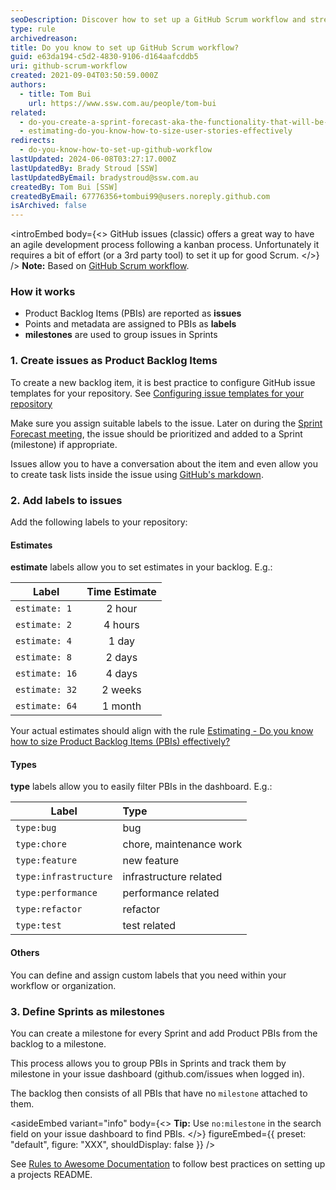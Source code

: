 ```yaml
---
seoDescription: Discover how to set up a GitHub Scrum workflow and streamline your agile development process with ease.
type: rule
archivedreason:
title: Do you know to set up GitHub Scrum workflow?
guid: e63da194-c5d2-4830-9106-d164aafcddb5
uri: github-scrum-workflow
created: 2021-09-04T03:50:59.000Z
authors:
  - title: Tom Bui
    url: https://www.ssw.com.au/people/tom-bui
related:
  - do-you-create-a-sprint-forecast-aka-the-functionality-that-will-be-developed-during-the-sprint
  - estimating-do-you-know-how-to-size-user-stories-effectively
redirects:
  - do-you-know-how-to-set-up-github-workflow
lastUpdated: 2024-06-08T03:27:17.000Z
lastUpdatedBy: Brady Stroud [SSW]
lastUpdatedByEmail: bradystroud@ssw.com.au
createdBy: Tom Bui [SSW]
createdByEmail: 67776356+tombui99@users.noreply.github.com
isArchived: false
---
```


<introEmbed
  body={<>
GitHub issues (classic) offers a great way to have an agile development process following a kanban process. Unfortunately it requires a bit of effort (or a 3rd party tool) to set it up for good Scrum.
  </>}
/>
**Note:** Based on [GitHub Scrum workflow](https://github.com/jvandemo/github-scrum-workflow).

### How it works

- Product Backlog Items (PBIs) are reported as **issues**
- Points and metadata are assigned to PBIs as **labels**
- **milestones** are used to group issues in Sprints

### 1. Create issues as Product Backlog Items

To create a new backlog item, it is best practice to configure GitHub issue templates for your repository. See [Configuring issue templates for your repository](https://docs.github.com/en/communities/using-templates-to-encourage-useful-issues-and-pull-requests/configuring-issue-templates-for-your-repository)

Make sure you assign suitable labels to the issue. Later on during the [Sprint Forecast meeting](/sprint-forecast), the issue should be prioritized and added to a Sprint (milestone) if appropriate.

Issues allow you to have a conversation about the item and even allow you to create task lists inside the issue using [GitHub's markdown](https://guides.github.com/features/mastering-markdown/).

### 2. Add labels to issues

Add the following labels to your repository:

#### Estimates

**estimate** labels allow you to set estimates in your backlog. E.g.:

| Label          | Time Estimate |
| -------------- | :-----------: |
| `estimate: 1`  |    2 hour     |
| `estimate: 2`  |    4 hours    |
| `estimate: 4`  |     1 day     |
| `estimate: 8`  |    2 days     |
| `estimate: 16` |    4 days     |
| `estimate: 32` |    2 weeks    |
| `estimate: 64` |    1 month    |

Your actual estimates should align with the rule [Estimating - Do you know how to size Product Backlog Items (PBIs) effectively?](/estimating-do-you-know-how-to-size-user-stories-effectively)

#### Types

**type** labels allow you to easily filter PBIs in the dashboard. E.g.:

| Label                 | Type                    |
| --------------------- | :---------------------- |
| `type:bug`            | bug                     |
| `type:chore`          | chore, maintenance work |
| `type:feature`        | new feature             |
| `type:infrastructure` | infrastructure related  |
| `type:performance`    | performance related     |
| `type:refactor`       | refactor                |
| `type:test`           | test related            |

#### Others

You can define and assign custom labels that you need within your workflow or organization.

### 3. Define Sprints as milestones

You can create a milestone for every Sprint and add Product PBIs from the backlog to a milestone.

This process allows you to group PBIs in Sprints and track them by milestone in your issue dashboard (github.com/issues when logged in).

The backlog then consists of all PBIs that have no `milestone` attached to them.

<asideEmbed
  variant="info"
  body={<>
    **Tip:** Use `no:milestone` in the search field on your issue dashboard to find PBIs.
  </>}
  figureEmbed={{
    preset: "default",
    figure: "XXX",
    shouldDisplay: false
  }}
/>

See [Rules to Awesome Documentation](/awesome-documentation) to follow best practices on setting up a projects README.
